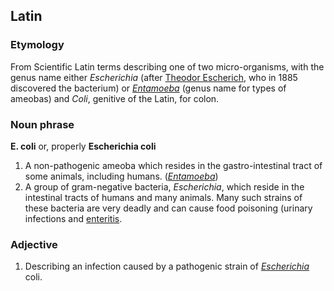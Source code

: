 ==Latin==
===Etymology===

From Scientific Latin terms describing one of two micro-organisms, with the genus name either ''Escherichia'' (after [[Theodor Escherich]], who in 1885 discovered the bacterium) or ''[[Entamoeba]]'' (genus name for types of ameobas) and ''Coli'', genitive of the Latin, for colon.

===Noun phrase===
'''E. coli''' or, properly '''Escherichia coli'''
{{wikipedia}}
#A non-pathogenic ameoba which resides in the gastro-intestinal tract of some animals, including humans. (''[[Entamoeba]]'')
#A group of gram-negative bacteria, ''Escherichia'', which reside in the intestinal tracts of humans and many animals. Many such strains of these bacteria are very deadly and can cause food poisoning (urinary infections and [[enteritis]]. 

===Adjective===

#Describing an infection caused by a pathogenic strain of ''[[Escherichia]]'' coli.
